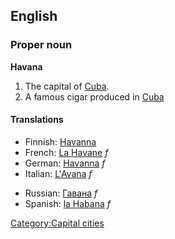 {{wikipedia}}
==English==

===Proper noun===
'''Havana'''
# The capital of [[Cuba]].
# A famous cigar produced in [[Cuba]]

====Translations====
{{top}}
*Finnish: [[Havanna]]
*French: [[La Havane]] ''f''
*German: [[Havanna]] ''f''
*Italian: [[L'Avana]] ''f''
{{mid}}
*Russian: [[Гавана]] ''f''
*Spanish: [[la Habana]] ''f''
{{bottom}}

[[Category:Capital cities]]